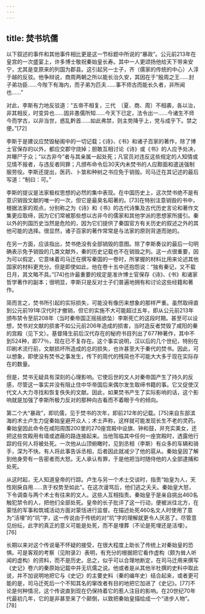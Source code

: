 ```yaml
---
---
---
```

title: 焚书坑儒
---



以下叙述的事件和其他事件相比更是这一节标题中所说的“暴政”。公元前213年在皇宫的一次盛宴上，许多博士敬祝秦始皇长寿。其中一人更颂扬他给天下带来安宁，尤其是变原来的列国为郡县。这引起另一士子，齐（儒家的传统的中心）人淳于越的反驳。他争辩说，商周两朝之所以能长治久安，其因在于“殷周之王……封子弟功臣……今陛下有海内，而子弟为匹夫……事不师古而能长久者，非所闻也……”

对此，李斯有力地反驳道：“五帝不相复，三代　〔夏、商、周〕不相袭，各以治，非其相反，时变异也……固非愚儒所知……今天下已定，法令出一……今诸生不师今而学古，以非当世，惑乱黔首……如此弗禁，则主势降乎上，党与成乎下。禁之便。”[72]

李斯于是建议应焚毁秘阁中的一切记载；《诗》、《书》和诸子百家的著作，除了博士官保存的以外，都应交郡守烧掉；胆敢互相讨论《诗》或《书》的人应予处决，并曝尸于众；“以古非今”者与其亲属一起处死；凡官员对违反这些规定的人知情或见情不报者，与违反者同罪；凡颁布命令后30天内未焚书的人应黥面和遣送强制服劳役。李斯还提出，医药、卜筮和种树之书应免于销毁。司马迁在其记述的最后写道：“制曰：可。”

李斯的提议是法家极权思想的必然的集中表现。在中国历史上，这次焚书绝不是有意识销毁文献的唯一的一次，但它是最臭名昭著的。[73]在特别注意销毁的书中，根据法家的观点，分别称之为《诗》和《书》的古代诗集及古代历史言论和著作文集更应取缔，因为它们常被那些想以古非今的儒家和其他学派的思想家所援引。秦以外的列国历史当然是危险的，因为它们提供了秦国官方有关历史的叙述之外的其他可能的选择。很显然，诸子百家的著作常常是与法家的原则背道而驰的。

在另一方面，应该指出，焚书绝没有全部销毁的意图。除了李斯奏议的最后一句明确表示免予销毁的几类文献外，秦的历史记载也不在销毁之列。这一点很重要，因为可以假定，它意味着司马迁在撰写秦国的一卷时，所掌握的材料比用来论述其他国家的材料更充分。但是即使如此，他在卷十五中还抱怨说：“独有秦记，又不载日月，其文略不具。”[74]也许最重要的规定是准许博士官保存《诗》、《书》和诸家哲学著作的副本；很明显，李斯只是反对士子们普遍地拥有和讨论这些经籍和著作。

简而言之，焚书所引起的实际损失，可能没有像历来想象的那样严重。虽然取缔直到公元前191年汉代时才撤销，但它的实施不大可能超过五年，即从公元前213年颁布禁令至前208年（当时秦帝国正摇摇欲坠）李斯死亡的这段时期。甚至可以设想，焚书对文献的损害不如公元前206年造成的损害，当时造反者焚毁了咸阳的秦的宫殿（见下文）。基督降生前后汉代存在的秘府书目列出了677种著作，其中不到524种，即77％，现在已不复存在。这个事实说明，汉以后的几个世纪，特别在印刷术流行前，文献损坏所造成的总的损失，也许甚至大于秦代的焚书。因此，可以想象，即使没有焚书之事发生，传下的周代的残简也不可能大大多于现在实际存在的数量。

但是，焚书无疑具有深刻的心理影响。它使后世的文人对秦帝国产生了持久的反感，尽管这一事实并没有阻止住中华帝国后来偶尔发生取缔书籍的事。它又促使汉代文人大力寻找和恢复佚失的文献。因此，如果焚书产生了实际影响的话，这个影响就是加强了李斯所极力反对的那种向古看而不着眼于今的倾向。

第二个大“暴政”，即坑儒，见于焚书的次年，即前212年的记载。[75]来自东部滨海的术士卢生力促秦始皇避开众人；术士声称，这样就可能发现长生不老的灵药。秦始皇因此命令在咸阳周围200里的270座宫殿中设旗、钟和鼓，并充实美女，还把这些宫殿用有墙或遮蔽的路连接起来。当他驾临其中任何一座宫殿时，透露他行踪的任何人将被处死。一次他从山顶俯瞰时，见到丞相（李斯）有众多的车辆和骑手，深为不快。有人将此事告诉丞相，后者因此就减少了他的扈从。秦始皇因了解到他身旁有一告密者而大怒。无人承认有罪，于是他把当时随侍他的人全部逮捕和处死。

从这时起，无人知道皇帝的行踪。卢生与另一个术士交谈时，指责“始皇为人，天性刚戾自用……贪于权势至如此”。在这次谩骂后，他们逃之夭夭。秦始皇大怒，下令调查与两个术士有往来的文人。这些人互相指责。秦始皇于是亲自挑出460名触犯禁令的人，把他们全部处死。皇帝的长子批评了这一行动，便被派往北方，在蒙恬的军事和筑城活动方面对蒙恬进行监督。在描述处死460名文人时使用了意为“活埋”的“坑”字，这一传说由于传统的对“坑”字的理解就更令人厌恶了。尽管意见纷纭，此字的真正的意义可能是处死，而不是埋葬（不论是死埋还是活埋）。[76]

长期以来对这个传说毫不怀疑的接受，在很大程度上助长了传统上对秦始皇的恐惧。可是客观的考察（见附录2）表明，有充分的根据把它看作虚构（颇为耸人听闻的虚构）的资料，而不是历史。总之，似乎可以合理地断定，在司马迁用来撰写《史记》卷六的秦原始记载中并无坑儒之说。他或者是从其他半杜撰的史料中取此说，并不加说明地把它与《史记》的主要史料（秦的编年史）结合起来，或者更可能的是，司马迁死后一个不知其名的窜改者有目的地把它加进了《史记》。[77]不论是何种情况，这个传说直到现在仍保持着它的惹人注目的影响。在20世纪70年代最初几年，它的是非甚至来了个颠倒，以致把秦始皇描绘成一个“进步人物”。[78]